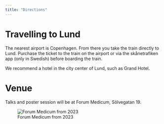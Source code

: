 ```yaml
---
title: "Directions"
---
```


# Travelling to Lund

The nearest airport is Copenhagen. From there you take the train directly to Lund. Purchase the ticket to the train on the airport or via the skånetrafiken app (only in Swedish) before boarding the train.

We recommend a hotel in the city center of Lund, such as Grand Hotel.

# Venue

Talks and poster session will be at Forum Medicum, Sölvegatan 19.

![Forum Medicum from 2023](img/Medicinskafakulteten_ForumMedicum_2.jpg)
